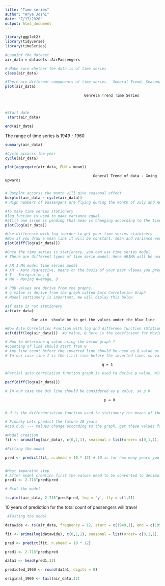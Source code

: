 ```yaml
---
title: "Time series"
author: "Arya Joshi"
date: "7/17/2020"
output: html_document
---
```


```r
library(ggplot2)
library(tidyverse)
library(timeSeries)
```

```r
#Loadinf the dataset 
air_data = datasets::AirPassengers
```

```r
# Make sure whether the data is of time series 
class(air_data)
```
```r
#There are different components of time series - General Trend, Seasonal Trend, Irregular Fluctuations
plot(air_data)

```
                                        Genrela Trend Time Series
                                        
                                        
```r
#Start date 
 start(air_data)
```
```r
end(air_data)
```
                               
 The range of time series is 1949 - 1960
 
```r
summary(air_data)
```
 
```r
#Cycle accorss the year 
cycle(air_data)

```
```r

plot(aggregate(air_data, FUN = mean))
```
                                            General Trend of data - Going upwards 
                                            
```r
# Boxplot accorss the month will give seasonal effect
boxplot(air_data ~ cycle(air_data))
# High numbers of passengers are flying during the month of July and August accorss the time period of 11 years
```
```r
#To make time series stationery
#log fuction is used to make variance equal 
#Still one issue is pending that mean is changing according to the time.
plot(log(air_data))
```
                                            
```r
#Use difference with log inorder to get your time series statuinery 
#Now if you draw a mean line it will be constant, mean and variance wont change in any time interval
plot(diff(log(air_data)))
```
```r
#Once the time series is stationery, you can use time series model
# There are different types of time serie model, Here ARIMA will be used. PQD are the values associated with ARIMA model 

# AR I MA model time series model 
# AR - Auto Regressive, means on the basis of your past vlaues you predict your future values, P
# I - Integration, Q
# MA - Moving Average, D
```

```r
# PQD values are derive from the graphs.
# q value is derive from the graph called Auto Correlation Graph
# Model sattionery is important, We will diplay this below
```

```r
#If data is not stationery
acf(air_data)
```
                Our aim  should be to get the values under the blue line

```r
#Now Auto Correlation Function with log and differnee function (Stationery data )
acf(diff(log(air_data)))  #q value, Q here is the coeeficient for Moving Average

# How to determine q value using the below graph ?
#Counting of line should start from 0
# Any line count before the inverted line should be used as Q value or (Coefficient of moving average)
# In our case line 1 is the first line before the inverted line, so values of q becomes 1
```
                                                q = 1

```r
#Partial auto correlation function graph is used to derive p value, With same logic 

pacf(diff(log(air_data)))

# In our case the 0th line should be considered as p value. so p 0

```
                                                 p = 0
                                                 
```r
# d is the differentiation function used to stationery the means of the time series data, IN our case  by doing just one differentiation we got our data to standardize, so the value of d is 1 

```
                                                 
```r
# Finnaly Lets predict the future 10 years 
#c(p,d,q) --- Values change according to the graph, get these values from the above chart

#Model creation
fit <- arima(log(air_data), c(0,1,1), seasonal = list(order= c(0,1,1), period = 12))

#Fitting the model

pred <- predict(fit, n.ahead = 10 * 12) # 10 is for how many years you want to predict 


#Most imporatnt step
# After model creation first the values need to be converted to decimal, Beacuse values are in log scale
pred1 <- 2.718^pred$pred

# Plot the model

ts.plot(air_data, 2.718^pred$pred, log = 'y', lty = c(1,3))

```
10 years of prediction for the total count of passengers will travel

```r
 #Testing the model 

datawide <- ts(air_data, frequency = 12, start = c(1949,1), end = c(1959,12))

fit <- arima(log(datawide), c(0,1,1), seasonal = list(order= c(0,1,1), period = 12))

pred <- predict(fit, n.ahead = 10 * 12) 

pred1 <- 2.718^pred$pred

data1 <- head(pred1,12)

predicted_1960 <- round(data1, digits = 0)

original_1960 <- tail(air_data,12)






              
```

 